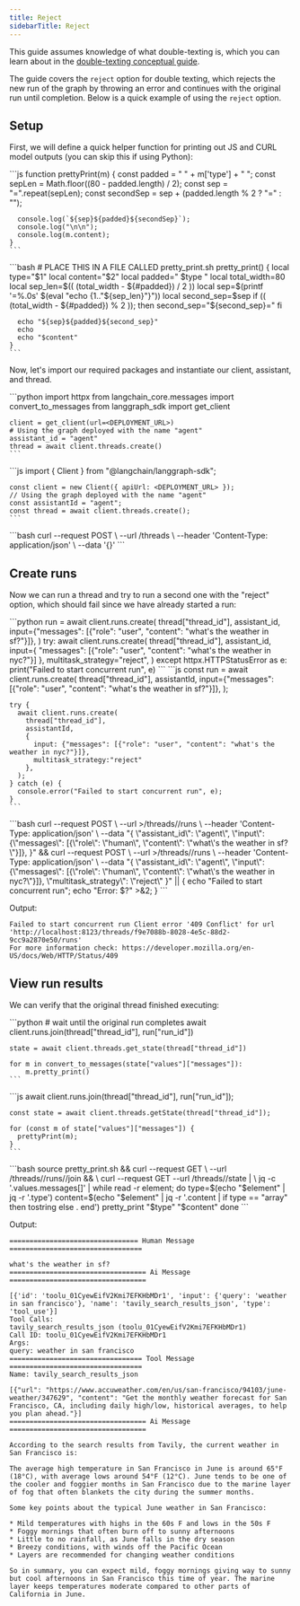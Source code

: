 ```yaml
---
title: Reject
sidebarTitle: Reject
---
```

This guide assumes knowledge of what double-texting is, which you can learn about in the [double-texting conceptual guide](double_texting).

The guide covers the `reject` option for double texting, which rejects the new run of the graph by throwing an error and continues with the original run until completion. Below is a quick example of using the `reject` option.

## Setup

First, we will define a quick helper function for printing out JS and CURL model outputs (you can skip this if using Python):

<Tabs>
  <Tab title="Javascript">
    ```js
    function prettyPrint(m) {
      const padded = " " + m['type'] + " ";
      const sepLen = Math.floor((80 - padded.length) / 2);
      const sep = "=".repeat(sepLen);
      const secondSep = sep + (padded.length % 2 ? "=" : "");
      
      console.log(`${sep}${padded}${secondSep}`);
      console.log("\n\n");
      console.log(m.content);
    }
    ```
  </Tab>
  <Tab title="CURL">
    ```bash
    # PLACE THIS IN A FILE CALLED pretty_print.sh
    pretty_print() {
      local type="$1"
      local content="$2"
      local padded=" $type "
      local total_width=80
      local sep_len=$(( (total_width - ${#padded}) / 2 ))
      local sep=$(printf '=%.0s' $(eval "echo {1.."${sep_len}"}"))
      local second_sep=$sep
      if (( (total_width - ${#padded}) % 2 )); then
        second_sep="${second_sep}="
      fi
    
      echo "${sep}${padded}${second_sep}"
      echo
      echo "$content"
    }
    ```
  </Tab>
</Tabs>

Now, let's import our required packages and instantiate our client, assistant, and thread.

<Tabs>
  <Tab title="Python">
    ```python
    import httpx
    from langchain_core.messages import convert_to_messages
    from langgraph_sdk import get_client
    
    client = get_client(url=<DEPLOYMENT_URL>)
    # Using the graph deployed with the name "agent"
    assistant_id = "agent"
    thread = await client.threads.create()
    ```
  </Tab>
  <Tab title="Javascript">
    ```js
    import { Client } from "@langchain/langgraph-sdk";
    
    const client = new Client({ apiUrl: <DEPLOYMENT_URL> });
    // Using the graph deployed with the name "agent"
    const assistantId = "agent";
    const thread = await client.threads.create();
    ```
  </Tab>
  <Tab title="CURL">
    ```bash
    curl --request POST \
      --url <DEPLOYMENT_URL>/threads \
      --header 'Content-Type: application/json' \
      --data '{}'
    ```
  </Tab>
</Tabs>

## Create runs

Now we can run a thread and try to run a second one with the "reject" option, which should fail since we have already started a run:

<Tabs>
  <Tab title="Python">
    ```python
    run = await client.runs.create(
        thread["thread_id"],
        assistant_id,
        input={"messages": [{"role": "user", "content": "what's the weather in sf?"}]},
    )
    try:
        await client.runs.create(
            thread["thread_id"],
            assistant_id,
            input={
                "messages": [{"role": "user", "content": "what's the weather in nyc?"}]
            },
            multitask_strategy="reject",
        )
    except httpx.HTTPStatusError as e:
        print("Failed to start concurrent run", e)
    ```
  </Tab>
  <Tab title="Javascript">
    ```js
    const run = await client.runs.create(
      thread["thread_id"],
      assistantId,
      input={"messages": [{"role": "user", "content": "what's the weather in sf?"}]},
    );
    
    try {
      await client.runs.create(
        thread["thread_id"],
        assistantId,
        { 
          input: {"messages": [{"role": "user", "content": "what's the weather in nyc?"}]},
          multitask_strategy:"reject"
        },
      );
    } catch (e) {
      console.error("Failed to start concurrent run", e);
    }
    ```
  </Tab>
  <Tab title="CURL">
    ```bash
    curl --request POST \
    --url <DEPLOY<ENT_URL>>/threads/<THREAD_ID>/runs \
    --header 'Content-Type: application/json' \
    --data "{
      \"assistant_id\": \"agent\",
      \"input\": {\"messages\": [{\"role\": \"human\", \"content\": \"what\'s the weather in sf?\"}]},
    }" && curl --request POST \
    --url <DEPLOY<ENT_URL>>/threads/<THREAD_ID>/runs \
    --header 'Content-Type: application/json' \
    --data "{
      \"assistant_id\": \"agent\",
      \"input\": {\"messages\": [{\"role\": \"human\", \"content\": \"what\'s the weather in nyc?\"}]},
      \"multitask_strategy\": \"reject\"
    }" || { echo "Failed to start concurrent run"; echo "Error: $?" >&2; }
    ```
  </Tab>
</Tabs>

Output:

```
Failed to start concurrent run Client error '409 Conflict' for url 'http://localhost:8123/threads/f9e7088b-8028-4e5c-88d2-9cc9a2870e50/runs'
For more information check: https://developer.mozilla.org/en-US/docs/Web/HTTP/Status/409
```

## View run results

We can verify that the original thread finished executing:

<Tabs>
  <Tab title="Python">
    ```python
    # wait until the original run completes
    await client.runs.join(thread["thread_id"], run["run_id"])
    
    state = await client.threads.get_state(thread["thread_id"])
    
    for m in convert_to_messages(state["values"]["messages"]):
        m.pretty_print()
    ```
  </Tab>
  <Tab title="Javascript">
    ```js
    await client.runs.join(thread["thread_id"], run["run_id"]);
    
    const state = await client.threads.getState(thread["thread_id"]);
    
    for (const m of state["values"]["messages"]) {
      prettyPrint(m);
    }
    ```
  </Tab>
  <Tab title="CURL">
    ```bash
    source pretty_print.sh && curl --request GET \
    --url <DEPLOYMENT_URL>/threads/<THREAD_ID>/runs/<RUN_ID>/join && \
    curl --request GET --url <DEPLOYMENT_URL>/threads/<THREAD_ID>/state | \
    jq -c '.values.messages[]' | while read -r element; do
        type=$(echo "$element" | jq -r '.type')
        content=$(echo "$element" | jq -r '.content | if type == "array" then tostring else . end')
        pretty_print "$type" "$content"
    done
    ```
  </Tab>
</Tabs>

Output:

```
================================ Human Message =================================

what's the weather in sf?
================================== Ai Message ==================================

[{'id': 'toolu_01CyewEifV2Kmi7EFKHbMDr1', 'input': {'query': 'weather in san francisco'}, 'name': 'tavily_search_results_json', 'type': 'tool_use'}]
Tool Calls:
tavily_search_results_json (toolu_01CyewEifV2Kmi7EFKHbMDr1)
Call ID: toolu_01CyewEifV2Kmi7EFKHbMDr1
Args:
query: weather in san francisco
================================= Tool Message =================================
Name: tavily_search_results_json

[{"url": "https://www.accuweather.com/en/us/san-francisco/94103/june-weather/347629", "content": "Get the monthly weather forecast for San Francisco, CA, including daily high/low, historical averages, to help you plan ahead."}]
================================== Ai Message ==================================

According to the search results from Tavily, the current weather in San Francisco is:

The average high temperature in San Francisco in June is around 65°F (18°C), with average lows around 54°F (12°C). June tends to be one of the cooler and foggier months in San Francisco due to the marine layer of fog that often blankets the city during the summer months.

Some key points about the typical June weather in San Francisco:

* Mild temperatures with highs in the 60s F and lows in the 50s F
* Foggy mornings that often burn off to sunny afternoons
* Little to no rainfall, as June falls in the dry season
* Breezy conditions, with winds off the Pacific Ocean
* Layers are recommended for changing weather conditions

So in summary, you can expect mild, foggy mornings giving way to sunny but cool afternoons in San Francisco this time of year. The marine layer keeps temperatures moderate compared to other parts of California in June.
```